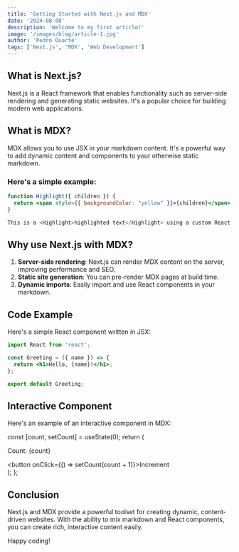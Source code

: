 ```yaml
---
title: 'Getting Started with Next.js and MDX'
date: '2024-08-08'
description: 'Welcome to my first article!'
image: '/images/blog/article-1.jpg'
author: 'Pedro Duarte'
tags: ['Next.js', 'MDX', 'Web Development']
---
```


## What is Next.js?

Next.js is a React framework that enables functionality such as server-side rendering and generating static websites. It's a popular choice for building modern web applications.

## What is MDX?

MDX allows you to use JSX in your markdown content. It's a powerful way to add dynamic content and components to your otherwise static markdown.

### Here's a simple example:

```jsx
function Highlight({ children }) {
  return <span style={{ backgroundColor: "yellow" }}>{children}</span>;
}

This is a <Highlight>highlighted text</Highlight> using a custom React component.
```

## Why use Next.js with MDX?

1. **Server-side rendering**: Next.js can render MDX content on the server, improving performance and SEO.
2. **Static site generation**: You can pre-render MDX pages at build time.
3. **Dynamic imports**: Easily import and use React components in your markdown.

## Code Example

Here's a simple React component written in JSX:

```jsx
import React from 'react';

const Greeting = ({ name }) => {
  return <h1>Hello, {name}!</h1>;
};

export default Greeting;
```

## Interactive Component

Here's an example of an interactive component in MDX:


  const [count, setCount] = useState(0);
  return (
    <div>
      <p>Count: {count}</p>
      <button onClick={() => setCount(count + 1)}>Increment</button>
    </div>
  );
};

<Counter />

## Conclusion

Next.js and MDX provide a powerful toolset for creating dynamic, content-driven websites. With the ability to mix markdown and React components, you can create rich, interactive content easily.

Happy coding!
